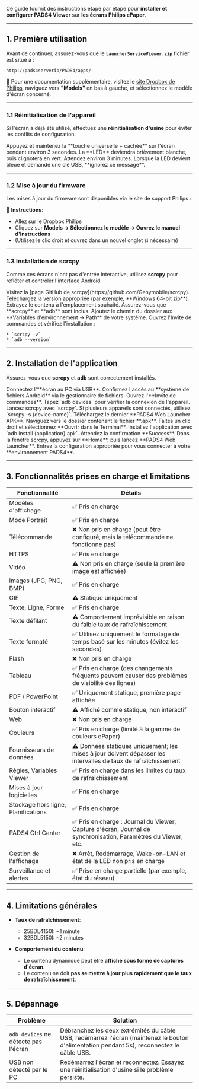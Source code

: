 Ce guide fournit des instructions étape par étape pour **installer et configurer PADS4 Viewer** sur **les écrans Philips ePaper**.

***

## **1. Première utilisation**

Avant de continuer, assurez-vous que le **`LauncherServiceViewer.zip`** fichier est situé à :

```
http://pads4serverip/PADS4/apps/
```

📌 Pour une documentation supplémentaire, visitez le [site Dropbox de Philips](https://www.markdownguide.org/), naviguez vers **"Models"** en bas à gauche, et sélectionnez le modèle d'écran concerné.

***

### **1.1 Réinitialisation de l'appareil**

Si l'écran a déjà été utilisé, effectuez une **réinitialisation d'usine** pour éviter les conflits de configuration.

<Steps>
  <Step title="Première étape">
    Appuyez et maintenez la **touche universelle + cachée** sur l'écran pendant environ 3 secondes.
  </Step>

  <Step title="Deuxième étape">
    La **LED** deviendra brièvement blanche, puis clignotera en vert.
  </Step>

  <Step title="Troisième étape">
    Attendez environ 3 minutes. Lorsque la LED devient bleue et demande une clé USB, **ignorez ce message**.
  </Step>
</Steps>

***

### **1.2 Mise à jour du firmware**

Les mises à jour du firmware sont disponibles via le site de support Philips :

📌 **Instructions**:

* Allez sur le Dropbox Philips
* Cliquez sur **Models → Sélectionnez le modèle → Ouvrez le manuel d'instructions**
* (Utilisez le clic droit et ouvrez dans un nouvel onglet si nécessaire)

***

### **1.3 Installation de scrcpy**

Comme ces écrans n'ont pas d'entrée interactive, utilisez **scrcpy** pour refléter et contrôler l'interface Android.

<Steps>
  <Step title="Première étape">
    Visitez la [page GitHub de scrcpy](https://github.com/Genymobile/scrcpy).
  </Step>

  <Step title="Deuxième étape">
    Téléchargez la version appropriée (par exemple, **Windows 64-bit zip**).
  </Step>

  <Step title="Troisième étape">
    Extrayez le contenu à l'emplacement souhaité. Assurez-vous que **scrcpy** et **adb** sont inclus.
  </Step>

  <Step title="Quatrième étape">
    Ajoutez le chemin du dossier aux **Variables d'environnement → Path** de votre système.
  </Step>

  <Step title="Cinquième étape">
    Ouvrez l'Invite de commandes et vérifiez l'installation :

    * `scrcpy -v`
    * `adb --version`
  </Step>
</Steps>

***

## **2. Installation de l'application**

Assurez-vous que **scrcpy** et **adb** sont correctement installés.

<Steps>
  <Step title="Première étape">
    Connectez l'**écran au PC via USB**.
  </Step>

  <Step title="Deuxième étape">
    Confirmez l'accès au **système de fichiers Android** via le gestionnaire de fichiers.
  </Step>

  <Step title="Troisième étape">
    Ouvrez l'**Invite de commandes**.
  </Step>

  <Step title="Quatrième étape">
    Tapez `adb devices` pour vérifier la connexion de l'appareil.
  </Step>

  <Step title="Cinquième étape">
    Lancez scrcpy avec `scrcpy`. Si plusieurs appareils sont connectés, utilisez `scrcpy -s {device-name}`.
  </Step>

  <Step title="Sixième étape">
    Téléchargez le dernier **PADS4 Web Launcher APK**.
  </Step>

  <Step title="Septième étape">
    Naviguez vers le dossier contenant le fichier **.apk**.
  </Step>

  <Step title="Huitième étape">
    Faites un clic droit et sélectionnez **Ouvrir dans le Terminal**.
  </Step>

  <Step title="Neuvième étape">
    Installez l'application avec `adb install {application}.apk`. Attendez la confirmation **Success**.
  </Step>

  <Step title="Dixième étape">
    Dans la fenêtre scrcpy, appuyez sur **Home**, puis lancez **PADS4 Web Launcher**.
  </Step>

  <Step title="Onzième étape">
    Entrez la configuration appropriée pour vous connecter à votre **environnement PADS4**.
  </Step>
</Steps>

***

## **3. Fonctionnalités prises en charge et limitations**

| **Fonctionnalité**                  | **Détails**                                                                                                    |
| ----------------------------------- | -------------------------------------------------------------------------------------------------------------- |
| Modèles d'affichage                 | ✅ Pris en charge                                                                                               |
| Mode Portrait                       | ✅ Pris en charge                                                                                               |
| Télécommande                        | ❌ Non pris en charge (peut être configuré, mais la télécommande ne fonctionne pas)                             |
| HTTPS                               | ✅ Pris en charge                                                                                               |
| Vidéo                               | ⚠️ Non pris en charge (seule la première image est affichée)                                                   |
| Images (JPG, PNG, BMP)              | ✅ Pris en charge                                                                                               |
| GIF                                 | ⚠️ Statique uniquement                                                                                         |
| Texte, Ligne, Forme                 | ✅ Pris en charge                                                                                               |
| Texte défilant                      | ⚠️ Comportement imprévisible en raison du faible taux de rafraîchissement                                      |
| Texte formaté                       | ✅ Utilisez uniquement le formatage de temps basé sur les minutes (évitez les secondes)                         |
| Flash                               | ❌ Non pris en charge                                                                                           |
| Tableau                             | ✅ Pris en charge (des changements fréquents peuvent causer des problèmes de visibilité des lignes)             |
| PDF / PowerPoint                    | ✅ Uniquement statique, première page affichée                                                                  |
| Bouton interactif                   | ⚠️ Affiché comme statique, non interactif                                                                      |
| Web                                 | ❌ Non pris en charge                                                                                           |
| Couleurs                            | ✅ Pris en charge (limité à la gamme de couleurs ePaper)                                                        |
| Fournisseurs de données             | ⚠️ Données statiques uniquement; les mises à jour doivent dépasser les intervalles de taux de rafraîchissement |
| Règles, Variables Viewer            | ✅ Pris en charge dans les limites du taux de rafraîchissement                                                  |
| Mises à jour logicielles            | ✅ Pris en charge                                                                                               |
| Stockage hors ligne, Planifications | ✅ Pris en charge                                                                                               |
| PADS4 Ctrl Center                   | ✅ Pris en charge : Journal du Viewer, Capture d'écran, Journal de synchronisation, Paramètres du Viewer, etc.  |
| Gestion de l'affichage              | ❌ Arrêt, Redémarrage, Wake-on-LAN et état de la LED non pris en charge                                         |
| Surveillance et alertes             | ✅ Prise en charge partielle (par exemple, état du réseau)                                                      |

***

## **4. Limitations générales**

* **Taux de rafraîchissement**:

  * 25BDL4150I: \~1 minute
  * 32BDL5150I: \~2 minutes

* **Comportement du contenu**:

  * Le contenu dynamique peut être **affiché sous forme de captures d'écran**.
  * Le contenu ne doit **pas se mettre à jour plus rapidement que le taux de rafraîchissement**.

***

## **5. Dépannage**

| **Problème**                         | **Solution**                                                                                                                               |
| ------------------------------------ | ------------------------------------------------------------------------------------------------------------------------------------------ |
| `adb devices` ne détecte pas l'écran | Débranchez les deux extrémités du câble USB, redémarrez l'écran (maintenez le bouton d'alimentation pendant 5s), reconnectez le câble USB. |
| USB non détecté par le PC            | Redémarrez l'écran et reconnectez. Essayez une réinitialisation d'usine si le problème persiste.                                           |
